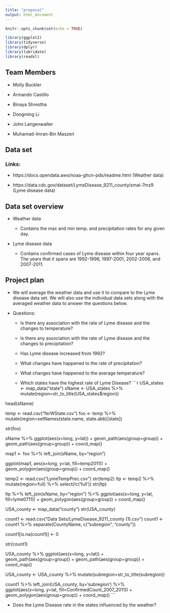 ```yaml
---
title: "proposal"
output: html_document
---
```


```r
knitr::opts_chunk$set(echo = TRUE)
```

```r
library(ggplot2)
library(tidyverse)
library(dplyr)
library(lubridate)
library(readxl)
```

## Team Members

* Molly Buckler

* Armando Castillo

* Binaya Shrestha

* Dongming Li

* John Langenwalter

* Muhamad-Imran-Bin Maszeri



## Data set

### Links: 

* https://docs.opendata.aws/noaa-ghcn-pds/readme.html (Weather data)

* https://data.cdc.gov/dataset/LymeDisease_9211_county/smai-7mz9 (Lyme disease data)




## Data set overview

* Weather data

  * Contains the max and min temp. and precipitation rates for any given day.
  

* Lyme disease data

  * Contains confirmed cases of Lyme disease within four year spans. The years that it spans are 1992-1996, 1997-2001, 2002-2006, and 2007-2011.




## Project plan

* We will average the weather data and use it to compare to the Lyme disease data set. We will also use the individual data sets along with the averaged weather data to answer the questions below.

* Questions:

  * Is there any association with the rate of Lyme disease and the changes to temperature?
  
  * Is there any association with the rate of Lyme disease and the changes to precipitation?

  * Has Lyme disease increased from 1992?
  
  * What changes have happened to the rate of precipitation?
  
  * What changes have happened to the average temperature?
  
  * Which states have the highest rate of Lyme Disease?
```r
USA_states <- map_data("state")
sName <- USA_states %>%
  mutate(region=str_to_title(USA_states$region))

head(sName)

temp <- read.csv("ferWState.csv")
foo <- temp %>%
  mutate(region=setNames(state.name, state.abb)[state])

str(foo)

sName %>%
  ggplot(aes(x=long, y=lat)) + geom_path(aes(group=group)) + geom_path(aes(group=group)) + coord_map()

map1 <- foo %>%
  left_join(sName, by="region")

ggplot(map1, aes(x=long, y=lat, fill=temp2011)) + geom_polygon(aes(group=group)) + coord_map()

temp2 <- read.csv("LymeTempPrec.csv")
str(temp2)
ltp <- temp2 %>%
  mutate(region=full) %>%
  select(!c('full'))
str(ltp)

ltp %>%
  left_join(sName, by="region") %>%
  ggplot(aes(x=long, y=lat, fill=lyme0711)) + geom_polygon(aes(group=group)) + coord_map()



USA_county <- map_data("county")
str(USA_county)

count1 <- read.csv("Data Sets/LymeDisease_9211_county (1).csv")
count1 <- count1 %>% 
  separate(CountyName, c("subregion", "county"))

count1[is.na(count1)] <- 0

str(count1)

USA_county %>%
  ggplot(aes(x=long, y=lat)) + geom_path(aes(group=group)) + geom_path(aes(group=group)) + coord_map()

USA_county <- USA_county %>%
  mutate(subregion=str_to_title(subregion))

count1 %>%
  left_join(USA_county, by='subregion') %>%
  ggplot(aes(x=long, y=lat, fill=ConfirmedCount_2007_2011)) + geom_polygon(aes(group=group)) + coord_map()
```
  
  * Does the Lyme Disease rate in the states influenced by the weather?
